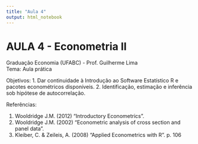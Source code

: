 ```yaml
---
title: "Aula 4"
output: html_notebook
---
```


# AULA 4 - Econometria II

Graduação Economia (UFABC) - Prof. Guilherme Lima\
Tema: Aula prática

Objetivos:
1.	Dar continuidade à Introdução ao Software Estatístico R e pacotes econométricos disponíveis.
2.	Identificação, estimação e inferência sob hipótese de autocorrelação.

Referências:

1.  Wooldridge J.M. (2012) "Introductory Econometrics".
2.  Wooldridge J.M. (2002) "Econometric analysis of cross section and panel data".
3.  Kleiber, C. & Zeileis, A. (2008) "Applied Econometrics with R". p. 106
